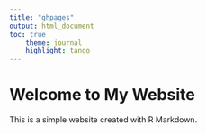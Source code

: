 ```yaml
---
title: "ghpages"
output: html_document
toc: true
    theme: journal
    highlight: tango
---
```


# Welcome to My Website

This is a simple website created with R Markdown.